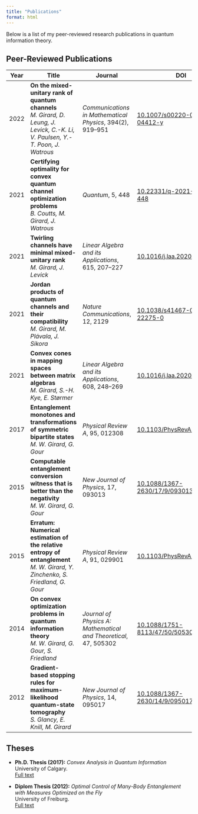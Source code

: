 ```yaml
---
title: "Publications"
format: html
---
```


Below is a list of my peer-reviewed research publications in quantum information theory. 

## Peer-Reviewed Publications

| Year | Title | Journal | DOI | arXiv |
|------|-------|---------|-----|-------|
| 2022 | **On the mixed-unitary rank of quantum channels**<br>*M. Girard, D. Leung, J. Levick, C.-K. Li, V. Paulsen, Y.-T. Poon, J. Watrous* | *Communications in Mathematical Physics*, 394(2), 919–951 | [10.1007/s00220-022-04412-y](https://doi.org/10.1007/s00220-022-04412-y) | [2003.14405](https://arxiv.org/abs/2003.14405) |
| 2021 | **Certifying optimality for convex quantum channel optimization problems**<br>*B. Coutts, M. Girard, J. Watrous* | *Quantum*, 5, 448 | [10.22331/q-2021-05-01-448](https://doi.org/10.22331/q-2021-05-01-448) | [1810.13295](https://arxiv.org/abs/1810.13295) |
| 2021 | **Twirling channels have minimal mixed-unitary rank**<br>*M. Girard, J. Levick* | *Linear Algebra and its Applications*, 615, 207–227 | [10.1016/j.laa.2020.12.027](https://doi.org/10.1016/j.laa.2020.12.027) | [2005.07056](https://arxiv.org/abs/2005.07056) |
| 2021 | **Jordan products of quantum channels and their compatibility**<br>*M. Girard, M. Plávala, J. Sikora* | *Nature Communications*, 12, 2129 | [10.1038/s41467-021-22275-0](https://doi.org/10.1038/s41467-021-22275-0) | [2009.03279](https://arxiv.org/abs/2009.03279) |
| 2021 | **Convex cones in mapping spaces between matrix algebras**<br>*M. Girard, S.-H. Kye, E. Størmer* | *Linear Algebra and its Applications*, 608, 248–269 | [10.1016/j.laa.2020.08.017](https://doi.org/10.1016/j.laa.2020.08.017) | [2001.11166](https://arxiv.org/abs/2001.11166) |
| 2017 | **Entanglement monotones and transformations of symmetric bipartite states**<br>*M. W. Girard, G. Gour* | *Physical Review A*, 95, 012308 | [10.1103/PhysRevA.95.012308](https://doi.org/10.1103/PhysRevA.95.012308) | [1609.08016](https://arxiv.org/abs/1609.08016) |
| 2015 | **Computable entanglement conversion witness that is better than the negativity**<br>*M. W. Girard, G. Gour* | *New Journal of Physics*, 17, 093013 | [10.1088/1367-2630/17/9/093013](https://doi.org/10.1088/1367-2630/17/9/093013) | [1410.7094](https://arxiv.org/abs/1410.7094) |
| 2015 | **Erratum: Numerical estimation of the relative entropy of entanglement**<br>*M. W. Girard, Y. Zinchenko, S. Friedland, G. Gour* | *Physical Review A*, 91, 029901 | [10.1103/PhysRevA.91.029901](https://doi.org/10.1103/PhysRevA.91.029901) | — |
| 2014 | **On convex optimization problems in quantum information theory**<br>*M. W. Girard, G. Gour, S. Friedland* | *Journal of Physics A: Mathematical and Theoretical*, 47, 505302 | [10.1088/1751-8113/47/50/505302](https://doi.org/10.1088/1751-8113/47/50/505302) | [1402.0034](https://arxiv.org/abs/1402.0034) |
| 2012 | **Gradient-based stopping rules for maximum-likelihood quantum-state tomography**<br>*S. Glancy, E. Knill, M. Girard* | *New Journal of Physics*, 14, 095017 | [10.1088/1367-2630/14/9/095017](https://doi.org/10.1088/1367-2630/14/9/095017) | [1205.4043](https://arxiv.org/abs/1205.4043) |

## Theses

- **Ph.D. Thesis (2017):** *Convex Analysis in Quantum Information*  
  University of Calgary.  
  [Full text](/academic/Girard_Calgary_PhDthesis.pdf)

- **Diplom Thesis (2012):** *Optimal Control of Many-Body Entanglement with Measures Optimized on the Fly*  
  University of Freiburg.  
  [Full text](/academic/MarksDiplomThesis.pdf)
